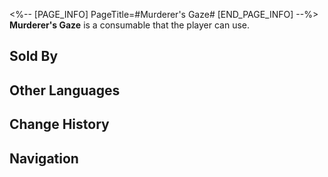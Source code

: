 <%-- [PAGE_INFO]
PageTitle=#Murderer's Gaze#
[END_PAGE_INFO] --%>
{{Consumable Infobox
|id          = 408614
|image       = Item Murderer's Gaze.png
|type        = Attack Consumables
|rarity      = 3
|effect      = Upon use, ATK of all allies increases by 14% plus an extra 230 for the next battle.
|description = You vividly recall that fateful night: cowering in the cupboard, too terrified to make a sound. As the man who brutally murdered your parents turned his gaze toward you, the look in his eyes was etched into your memory.<br />Now, as you stand over his lifeless body, the jubilation of vengeance courses through your veins. Yet, as you wash up, a sense of terror engulfs you as you catch a glimpse of your own eyes in the mirror.
|effectType  = 
|effectType2 = 
|effectType3 = 
|recipe      = 
|source1     = [[Dreamscape Sales Store]]
|source2     = 
|source3     = 
}}
{{Description|''"A seasoned detective can discern a murderer merely by looking into their eyes, for the eyes of murderers bear a chilling resemblance."''}}
'''Murderer's Gaze''' is a consumable that the player can use.

==Sold By==
{{Shop Availability}}

==Other Languages==
{{Other Languages
|en   = Murderer's Gaze
|zhs  = 凶手的眼神
|zht  = 兇手的眼神
|ja   = 犯人の眼差し
|ko   = 범인의 눈빛
|es   = La mirada del asesino
|fr   = Regard du tueur
|ru   = Взгляд убийцы
|th   = Murderer's Gaze
|vi   = Ánh Mắt Hung Thủ
|de   = Mörderischer Blick
|id   = Murderer's Gaze
|pt   = Olhar do Assassino
}}

==Change History==
{{Change History|2.0}}

==Navigation==
{{Consumable Navbox}}